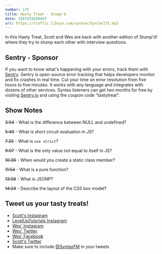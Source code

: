 ```yaml
---
number: 175
title: Hasty Treat - Stump'd
date: 1567429200493
url: https://traffic.libsyn.com/syntax/Syntax175.mp3
---
```


In this Hasty Treat, Scott and Wes are back with another edition of Stump'd! where they try to stump each other with interview questions. 

## Sentry - Sponsor
If you want to know what's happening with your errors, track them with [Sentry](https://sentry.io/). Sentry is open-source error tracking that helps developers monitor and fix crashes in real time. Cut your time on error resolution from five hours to five minutes. It works with any language and integrates with dozens of other services. Syntax listeners can get two months for free by visiting [Sentry.io](https://sentry.io/) and using the coupon code "tastytreat".

## Show Notes

~~3:54~~ - What is the difference between NULL and undefined?

~~5:40~~ - What is short circuit evaluation in JS?

~~7:25~~ - What is `use strict`?

~~9:07~~ - What is the only value not equal to itself in JS?

~~10:36~~ - When would you create a static class member?

~~11:54~~ - What is a pure function?

~~13:08~~ - What is JSONP?

~~14:24~~ - Describe the layout of the CSS box model?

## Tweet us your tasty treats!
* [Scott's Instagram](https://www.instagram.com/stolinski/)
* [LevelUpTutorials Instagram](https://www.instagram.com/LevelUpTutorials/)
* [Wes' Instagram](https://www.instagram.com/wesbos/)
* [Wes' Twitter](https://twitter.com/wesbos)
* [Wes' Facebook](https://www.facebook.com/wesbos.developer)
* [Scott's Twitter](https://twitter.com/stolinski)
* Make sure to include [@SyntaxFM](https://twitter.com/SyntaxFM) in your tweets